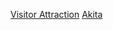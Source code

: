 {{日本行政區劃分類導航|觀光地}}
{{Commonscat|Visitor attractions in Akita prefecture}}

[[Category:秋田縣|Visitor Attraction]]
[[Category:日本各都道府縣旅遊景點|Akita]]